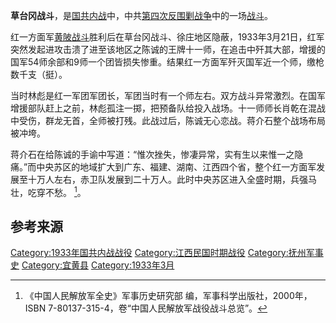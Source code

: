 {{Infobox Military Conflict
|campaign=
|image=
|caption=
|conflict=草台冈战斗
|date=1933年3月21－22日
|place=[[江西省|江西省]][[宜黄县|宜黄县]]东陂地区草台冈一带
|result=
|combatant1=[[File:中國工農紅軍軍旗.svg|25px]] [[红一军团|红一军团]]、[[红三军团|红三军团]]、[[红五军团|红五军团]]，[[红21军|红21军]]和江西独立第5师等部
|combatant2=[[File:Flag_of_the_Republic_of_China_Army.svg|22px]] 国军第9、11、59师等部
|commander1=[[File:中國工農紅軍軍旗.svg|25px]] [[林彪|林彪]]等
|commander2=[[File:Flag_of_the_Republic_of_China_Army.svg|22px]] [[陈诚|陈诚]]
|strength1=
|strength2=
|casualties1=
|casualties2=
|}}

'''草台冈战斗'''，是[[国共内战|国共内战]]中，中共[[第四次反围剿战争|第四次反围剿战争]]中的一场[[战斗|战斗]]。

红一方面军[[黄陂战斗|黄陂战斗]]胜利后在草台冈战斗、徐庄地区隐蔽，1933年3月21日，红军突然发起进攻击溃了进至该地区之陈诚的王牌十一师，在追击中歼其大部，增援的国军54师余部和9师一个团皆损失惨重。结果红一方面军歼灭国军近一个师，缴枪数千支（挺）。

当时林彪是红一军团军团长，军团当时有一个师左右。双方战斗异常激烈。在国军增援部队赶上之前，林彪孤注一掷，把预备队给投入战场。十一师师长肖乾在混战中受伤，群龙无首，全师被打残。此战过后，陈诚无心恋战。蒋介石整个战场布局被冲垮。

蒋介石在给陈诚的手谕中写道：“惟次挫失，惨凄异常，实有生以来惟一之隐痛。”而中央苏区的地域扩大到广东、福建、湖南、江西四个省，整个红一方面军发展至十万人左右，赤卫队发展到二十万人。此时中央苏区进入全盛时期，兵强马壮，吃穿不愁。
<ref name="军事科学">《中国人民解放军全史》军事历史研究部 编，军事科学出版社，2000年，ISBN 7-80137-315-4，卷“中国人民解放军战役战斗总览”。</ref>。

== 参考来源 ==
{{reflist}}

{{第一次国共内战}}
[[Category:1933年国共内战战役|Category:1933年国共内战战役]]
[[Category:江西民国时期战役|Category:江西民国时期战役]]
[[Category:抚州军事史|Category:抚州军事史]]
[[Category:宜黄县|Category:宜黄县]]
[[Category:1933年3月|Category:1933年3月]]